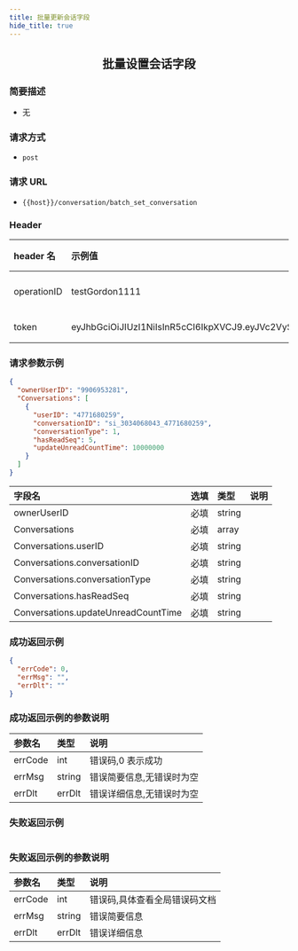 ```yaml
---
title: 批量更新会话字段
hide_title: true
---
```


<center>

## 批量设置会话字段

</center>

### 简要描述

- 无

### 请求方式

- `post`

### 请求 URL

- `{{host}}/conversation/batch_set_conversation`

### Header

| header 名   | 示例值                                                                                                                                                                                                   | 选填 | 类型   | 说明                         |
| :---------- | :------------------------------------------------------------------------------------------------------------------------------------------------------------------------------------------------------- | :--- | ------ | ---------------------------- |
| operationID | testGordon1111                                                                                                                                                                                           | 必填 | string | operationID 用于全局链路追踪 |
| token       | eyJhbGciOiJIUzI1NiIsInR5cCI6IkpXVCJ9.eyJVc2VySUQiOiIxMTA5NzkyMTQwIiwiUGxhdGZvcm1JRCI6MSwiZXhwIjoxNjk1OTAzNjc5LCJuYmYiOjE2ODgxMjczNzksImlhdCI6MTY4ODEyNzY3OX0.YzU9Twr7UsfnX4ozrBohFbVDqMRpURzo9ENCVdFN1KY | 必填 | string | 管理员或者用户 token         |

### 请求参数示例

```json
{
  "ownerUserID": "9906953281",
  "Conversations": [
    {
      "userID": "4771680259",
      "conversationID": "si_3034068043_4771680259",
      "conversationType": 1,
      "hasReadSeq": 5,
      "updateUnreadCountTime": 10000000
    }
  ]
}
```

| 字段名                              | 选填 | 类型   | 说明 |
| :---------------------------------- | :--- | :----- | ---- |
| ownerUserID                         | 必填 | string |      |
| Conversations                       | 必填 | array  |      |
| Conversations.userID                | 必填 | string |      |
| Conversations.conversationID        | 必填 | string |      |
| Conversations.conversationType      | 必填 | string |      |
| Conversations.hasReadSeq            | 必填 | string |      |
| Conversations.updateUnreadCountTime | 必填 | string |      |

### 成功返回示例

```json
{
  "errCode": 0,
  "errMsg": "",
  "errDlt": ""
}
```

### 成功返回示例的参数说明

| 参数名  | 类型   | 说明                      |
| :------ | :----- | :------------------------ |
| errCode | int    | 错误码,0 表示成功         |
| errMsg  | string | 错误简要信息,无错误时为空 |
| errDlt  | errDlt | 错误详细信息,无错误时为空 |

### 失败返回示例

```json

```

### 失败返回示例的参数说明

| 参数名  | 类型   | 说明                          |
| :------ | :----- | :---------------------------- |
| errCode | int    | 错误码,具体查看全局错误码文档 |
| errMsg  | string | 错误简要信息                  |
| errDlt  | errDlt | 错误详细信息                  |
